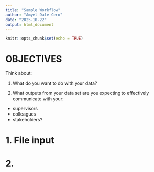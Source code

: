 ```yaml
---
title: "Sample Workflow"
author: "Amyel Dale Cero"
date: "2025-10-22"
output: html_document
---
```


```r
knitr::opts_chunk$set(echo = TRUE)
```

# OBJECTIVES

Think about:

1.  What do you want to do with your data?

2.  What outputs from your data set are you expecting to effectively communicate with your:

-   supervisors
-   colleagues
-   stakeholders?

# 1. File input

# 2. 